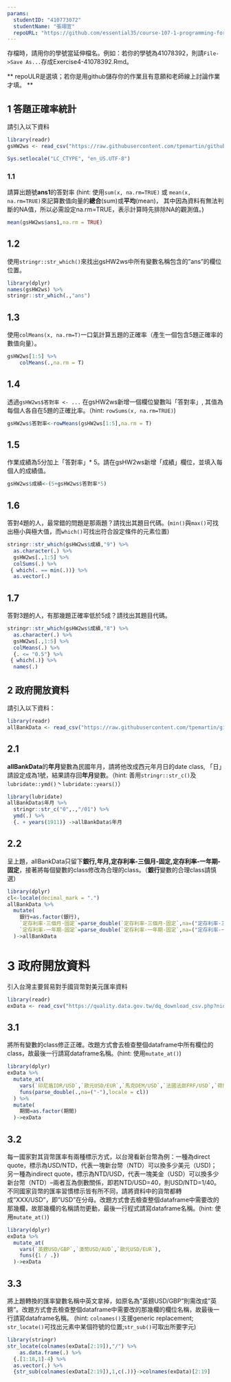 ```yaml
---
params:
  studentID: "410773072"
  studentName: "張翊宣"
  repoURL: "https://github.com/essential35/course-107-1-programming-for-data-science"
---
```

存檔時，請用你的學號當延伸檔名。例如：若你的學號為41078392，則請`File->Save As...`存成Exercise4-41078392.Rmd。

** repoULR是選填；若你是用github儲存你的作業且有意願和老師線上討論作業才填。 **

## 1 答題正確率統計

請引入以下資料  
```r
library(readr)
gsHW2ws <- read_csv("https://raw.githubusercontent.com/tpemartin/github-data/master/gsHW2ws.csv")
```
```r
Sys.setlocale("LC_CTYPE", "en_US.UTF-8")
```

### 1.1 
請算出題號**ans1**的答對率
(hint: 使用`sum(x, na.rm=TRUE)` 或 `mean(x, na.rm=TRUE)`來記算數值向量的**總合**(sum)或**平均**(mean)， 其中因為資料有無法判斷的NA值，所以必需設定na.rm=TRUE，表示計算時先排除NA的觀測值。)
```r
mean(gsHW2ws$ans1,na.rm = TRUE)
```

## 1.2
使用`stringr::str_which()`來找出gsHW2ws中所有變數名稱包含的"ans"的欄位位置。
```r
library(dplyr)
names(gsHW2ws) %>%
stringr::str_which(.,"ans")
```

## 1.3
使用`colMeans(x, na.rm=T)`一口氣計算五題的正確率（產生一個包含5題正確率的數值向量）。
```r
gsHW2ws[1:5] %>%
    colMeans(.,na.rm = T)
```

## 1.4
透過`gsHW2ws$答對率 <- ...` 在gsHW2ws新增一個欄位變數叫「答對率」, 其值為每個人各自在5題的正確比率。（hint: `rowSums(x, na.rm=TRUE)`) 
```r
gsHW2ws$答對率<-rowMeans(gsHW2ws[1:5],na.rm = T)
```

## 1.5
作業成績為5分加上「答對率」* 5。請在gsHW2ws新增「成績」欄位，並填入每個人的成績值。  
```r
gsHW2ws$成績<-(5+gsHW2ws$答對率*5)
```

## 1.6
答對4題的人，最常錯的問題是那兩題？請找出其題目代碼。(`min()`與`max()`可找出極小與極大值，而`which()`可找出符合設定條件的元素位置)
```r
stringr::str_which(gsHW2ws$成績,"9") %>%
  as.character(.) %>%
  gsHW2ws[.,1:5] %>% 
  colSums(.) %>%
 { which(. == min(.))} %>%
  as.vector(.)

```

## 1.7
答對3題的人，有那幾題正確率低於5成？請找出其題目代碼。
```r
stringr::str_which(gsHW2ws$成績,"8") %>%
  as.character(.) %>%
  gsHW2ws[.,1:5] %>% 
  colMeans(.) %>%
  {. <= "0.5"} %>%
 { which(.)} %>%
  names(.)
```


## 2 政府開放資料

請引入以下資料：
```r
library(readr)
allBankData <- read_csv("https://raw.githubusercontent.com/tpemartin/github-data/master/allBankData.csv")
```


## 2.1
**allBankData**的**年月**變數為民國年月，請將他改成西元年月日的date class, 「日」請設定成為1號，結果請存回**年月**變數。（hint: 善用`stringr::str_c()`及`lubridate::ymd()`丶`lubridate::years()`）

```r
library(lubridate)
allBankData$年月 %>%
  stringr::str_c("0",.,"/01") %>%
  ymd(.) %>%
  {. + years(1911)} ->allBankData$年月
```

## 2.2
呈上題，allBankData只留下**銀行,年月,定存利率-三個月-固定,定存利率-一年期-固定**，接著將每個變數的class修改為合理的class。（**銀行**變數的合理class請慎選）
```r
library(dplyr)
cl<-locale(decimal_mark = ".")
allBankData %>%
  mutate(
    銀行=as.factor(銀行),
    `定存利率-三個月-固定`=parse_double(`定存利率-三個月-固定`,na=("定存利率-三個月-固定"),locale = cl),
    `定存利率-一年期-固定`=parse_double(`定存利率-一年期-固定`,na=("定存利率-一年期-固定"),locale = cl)
  )->allBankData
```

# 3 政府開放資料
引入台灣主要貿易對手國貨幣對美元匯率資料
```r
library(readr)
exData <- read_csv("https://quality.data.gov.tw/dq_download_csv.php?nid=6563&md5_url=9f65bdb6752389dc713acc27e93c1c38")
```

## 3.1
將所有變數的class修正正確。改題方式會去檢查整個dataframe中所有欄位的class，故最後一行請寫dataframe名稱。(hint: 使用`mutate_at()`)
```r
library(dplyr)
exData %>%
  mutate_at(
    vars(`印尼盾IDR/USD`,`歐元USD/EUR`,`馬克DEM/USD`,`法國法郎FRF/USD`,`荷蘭幣NLG/USD`,`越南盾VND/USD`),
    funs(parse_double(.,na=("-"),locale = cl))
  ) %>%
  mutate(
    期間=as.factor(期間)
  )->exData

```

## 3.2
每一國家對其貨幣匯率有兩種標示方式，以台灣看新台幣為例：一種為direct quote，標示為USD/NTD，代表一塊新台幣（NTD）可以換多少美元（USD)； 另一種為indirect quote，標示為NTD/USD，代表一塊美金（USD）可以換多少新台幣（NTD）--兩者互為倒數關係，即若NTD/USD=40，則USD/NTD=1/40。不同國家貨幣的匯率習慣標示皆有所不同，請將資料中的貨幣都轉成"XXX/USD"，即"USD"在分母。改題方式會去檢查整個dataframe中需要改的那幾欄，故那幾欄的名稱請勿更動，最後一行程式請寫dataframe名稱。(hint: 使用`mutate_at()`) 

```r
library(dplyr)
exData %>%
  mutate_at(
    vars(`英鎊USD/GBP`,`澳幣USD/AUD`,`歐元USD/EUR`),
    funs({1 / .})
  )->exData
```

## 3.3
將上題轉換的匯率變數名稱中英文拿掉，如原名為"英鎊USD/GBP"則需改成"英鎊"。改題方式會去檢查整個dataframe中需要改的那幾欄的欄位名稱，故最後一行請寫dataframe名稱。
(hint: `colnames()`支援generic replacement; `str_locate()`可找出元素中某個符號的位置;`str_sub()`可取出所要字元)
```r
library(stringr)
str_locate(colnames(exData[2:19]),"/") %>%
    as.data.frame(.) %>%
  {.[1:18,1]-4} %>%
  as.vector(.) %>%
  {str_sub(colnames(exData[2:19]),1,c(.))}->colnames(exData)[2:19]

```

